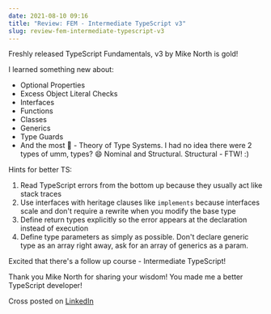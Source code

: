 ```yaml
---
date: 2021-08-10 09:16
title: "Review: FEM - Intermediate TypeScript v3"
slug: review-fem-intermediate-typescript-v3
---
```


Freshly released TypeScript Fundamentals, v3 by Mike North is gold!

I learned something new about:
+ Optional Properties
+ Excess Object Literal Checks
+ Interfaces
+ Functions
+ Classes
+ Generics
+ Type Guards
+ And the most 🤯 - Theory of Type Systems. I had no idea there were 2 types of umm, types? 😄 Nominal and Structural. Structural - FTW! :)

Hints for better TS:

1. Read TypeScript errors from the bottom up because they usually act like stack traces
2. Use interfaces with heritage clauses like `implements` because interfaces scale and don't require a rewrite when you modify the base type
3. Define return types explicitly so the error appears at the declaration instead of execution
4. Define type parameters as simply as possible. Don't declare generic type as an array right away, ask for an array of generics as a param.

Excited that there's a follow up course - Intermediate TypeScript!

Thank you Mike North for sharing your wisdom! You made me a better TypeScript developer!

Cross posted on [LinkedIn](https://www.linkedin.com/feed/update/urn:li:activity:6830565203680329728/)

